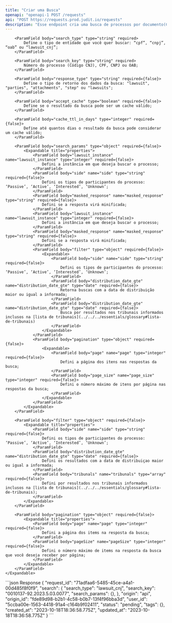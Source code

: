 ```yaml
---
title: "Criar uma Busca"
openapi: "openapi-1 POST /requests"
api: "POST https://requests.prod.judit.io/requests"
description: "Esse endpoint cria uma busca de processos por documento(CPF, CNPJ, OAB) ou Código CNJ"
---
```


<ParamField body="search" type="object" required={false}>
    <Expandable title="properties">

        <ParamField body="search_type" type="string" required>
            Define o tipo de entidade que você quer buscar: “cpf”, “cnpj”, “oab” ou “lawsuit_cnj”;
        </ParamField>

        <ParamField body="search_key" type="string" required>
            Número do processo (Código CNJ), CPF, CNPJ ou OAB;
        </ParamField>

        <ParamField body="response_type" type="string" required={false}>
            Define o tipo de retorno dos dados da busca: "lawsuit", "parties", "attachments", "step" ou "lawsuits";
        </ParamField>

        <ParamField body="accept_cache" type="boolean" required={false}>
            Define se o resultado da busca pode ser um cache válido;
        </ParamField>

        <ParamField body="cache_ttl_in_days" type="integer" required={false}>
            Define até quantos dias o resultado da busca pode considerar um cache válido;
        </ParamField>

        <ParamField body="search_params" type="object" required={false}>
            <Expandable title="properties">
                <ParamField body="lawsuit_instance" name="lawsuit_instance" type="integer" required={false}>
                    Defini a instância em que deseja buscar o processo;
                </ParamField>
                <ParamField body="side" name="side" type="string" required={false}>
                    Defini os tipos de participantes do processo: ‘Passive’, ‘Active’, ‘Interested’, ‘Unknown’;
                </ParamField>
                <ParamField body="masked_response" name="masked_response" type="string" required={false}>
                    Defini se a resposta virá minificada;
                </ParamField>
                <ParamField body="lawsuit_instance" name="lawsuit_instance" type="integer" required={false}>
                    Defini a instância em que deseja buscar o processo;
                </ParamField>
                <ParamField body="masked_response" name="masked_response" type="string" required={false}>
                    Defini se a resposta virá minificada;
                </ParamField>
                <ParamField body="filter" type="object" required={false}>
                    <Expandable>
                        <ParamField body="side" name="side" type="string" required={false}>
                            Defini os tipos de participantes do processo: ‘Passive’, ‘Active’, ‘Interested’, ‘Unknown’;
                        </ParamField>
                        <ParamField body="distribution_date_gte" name="distribution_date_gte" type="date" required={false}>
                            Retorna buscas com a data de distribuição maior ou igual a informada;
                        </ParamField>
                        <ParamField body="distribution_date_gte" name="distribution_date_gte" type="date" required={false}>
                            Busca por resultados nos tribunais informados inclusos na [lista de tribunais](../../../essentials/glossary#lista-de-tribunais)
                        </ParamField>
                    </Expandable>
                </ParamField>
                <ParamField body="pagination" type="object" required={false}>
                    <Expandable>
                        <ParamField body="page" name="page" type="integer" required={false}>
                            Defini a página dos itens nas respostas da busca;
                        </ParamField>
                        <ParamField body="page_size" name="page_size" type="integer" required={false}>
                            Defini o número máximo de itens por página nas respostas da busca;
                        </ParamField>
                    </Expandable>
                </ParamField>
            </Expandable>
        </ParamField>

        <ParamField body="filter" type="object" required={false}>
            <Expandable title="properties">
                <ParamField body="side" name="side" type="string" required={false}>
                    Defini os tipos de participantes do processo: ‘Passive’, ‘Active’, ‘Interested’, ‘Unknown’;
                </ParamField>
                <ParamField body="distribution_date_gte" name="distribution_date_gte" type="date" required={false}>
                    Defini os resultados com a data de distribuiçao maior ou igual a informada;
                </ParamField>
                <ParamField body="tribunals" name="tribunals" type="array" required={false}>
                    Defini por resultados nos tribunais informados inclusos na [lista de tribunais](../../../essentials/glossary#lista-de-tribunais);
                </ParamField>
            </Expandable>
        </ParamField>

        <ParamField body="pagination" type="object" required={false}>
            <Expandable title="properties">
                <ParamField body="page" name="page" type="integer" required={false}>
                    Defini a página dos items na resposta da busca;
                </ParamField>
                <ParamField body="pageSize" name="pageSize" type="integer" required={false}>
                    Defini o número máximo de items na resposta da busca que você deseja receber por página;
                </ParamField>
            </Expandable>
        </ParamField>
    </Expandable>
</ParamField>

<ResponseExample>
    ```json Response
    {
        "request_id": "71adfaa6-5485-45ce-a4a1-00d485f8f0f9",
        "search": {
            "search_type": "lawsuit_cnj",
            "search_key": "0010137-92.2023.5.03.0077",
            "search_params": {},
        },
        "origin": "api",
        "origin_id": "fde89d98-b2b1-4c58-b0b7-13f4f96bba3d",
        "user_id": "5ccba00e-1563-4418-91a4-c164b9f02411",
        "status": "pending",
        "tags": {},
        "created_at": "2023-10-18T18:36:58.775Z",
        "updated_at": "2023-10-18T18:36:58.775Z"
    }
    ```
</ResponseExample>


